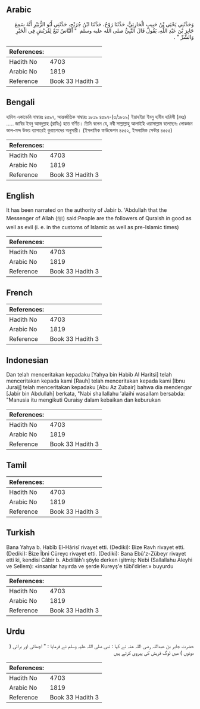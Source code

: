 ## Arabic


<div dir="rtl" lang="ar" style={{fontSize:'larger',backgroundColor:'#f8f9fa',padding:20}}>
وَحَدَّثَنِي يَحْيَى بْنُ حَبِيبٍ الْحَارِثِيُّ، حَدَّثَنَا رَوْحٌ، حَدَّثَنَا ابْنُ جُرَيْجٍ، حَدَّثَنِي أَبُو الزُّبَيْرِ أَنَّهُ سَمِعَ جَابِرَ بْنَ عَبْدِ اللَّهِ، يَقُولُ قَالَ النَّبِيُّ صلى الله عليه وسلم ‏ "‏ النَّاسُ تَبَعٌ لِقُرَيْشٍ فِي الْخَيْرِ وَالشَّرِّ ‏"‏ ‏.‏
</div>
<div style={{backgroundColor:'#f8f9fa',padding:20, marginBottom: 10}}><table> <thead> <tr> <th>References:</th> <th></th> </tr> </thead> <tbody><tr><td>Hadith No</td><td>4703</td></tr><tr><td>Arabic No</td><td>1819</td></tr><tr><td>Reference</td><td>Book 33 Hadith 3</td></tr></tbody></table></div>

## Bengali


<div dir="ltr" lang="bn" style={{fontSize:'larger',backgroundColor:'#f8f9fa',padding:20}}>
হাদিস একাডেমি নাম্বারঃ ৪৫৯৭, আন্তর্জাতিক নাম্বারঃ ১৮১৯ ৪৫৯৭-(৩/১৮১৯) ইয়াহইয়া ইবনু হাবীব হারিসী (রহঃ) ..... জাবির ইবনু আবদুল্লাহ (রাযিঃ) হতে বর্ণিত। তিনি বলেন যে, নবী সাল্লাল্লাহু আলাইহি ওয়াসাল্লাম বলেছেনঃ লোকজন ভাল-মন্দ উভয় ব্যাপারেই কুরায়শদের অনুসারী। (ইসলামিক ফাউন্ডেশন ৪৫৫২, ইসলামিক সেন্টার ৪৫৫৫)
</div>
<div style={{backgroundColor:'#f8f9fa',padding:20, marginBottom: 10}}><table> <thead> <tr> <th>References:</th> <th></th> </tr> </thead> <tbody><tr><td>Hadith No</td><td>4703</td></tr><tr><td>Arabic No</td><td>1819</td></tr><tr><td>Reference</td><td>Book 33 Hadith 3</td></tr></tbody></table></div>

## English


<div dir="ltr" lang="en" style={{fontSize:'larger',backgroundColor:'#f8f9fa',padding:20}}>
It has been narrated on the authority of Jabir b. 'Abdullah that the Messenger of Allah (ﷺ) said:People are the followers of Quraish in good as well as evil (i. e. in the customs of Islamic as well as pre-Islamic times)
</div>
<div style={{backgroundColor:'#f8f9fa',padding:20, marginBottom: 10}}><table> <thead> <tr> <th>References:</th> <th></th> </tr> </thead> <tbody><tr><td>Hadith No</td><td>4703</td></tr><tr><td>Arabic No</td><td>1819</td></tr><tr><td>Reference</td><td>Book 33 Hadith 3</td></tr></tbody></table></div>

## French


<div dir="ltr" lang="fr" style={{fontSize:'larger',backgroundColor:'#f8f9fa',padding:20}}>

</div>
<div style={{backgroundColor:'#f8f9fa',padding:20, marginBottom: 10}}><table> <thead> <tr> <th>References:</th> <th></th> </tr> </thead> <tbody><tr><td>Hadith No</td><td>4703</td></tr><tr><td>Arabic No</td><td>1819</td></tr><tr><td>Reference</td><td>Book 33 Hadith 3</td></tr></tbody></table></div>

## Indonesian


<div dir="ltr" lang="id" style={{fontSize:'larger',backgroundColor:'#f8f9fa',padding:20}}>
Dan telah menceritakan kepadaku [Yahya bin Habib Al Haritsi] telah menceritakan kepada kami [Rauh] telah menceritakan kepada kami [Ibnu Juraij] telah menceritakan kepadaku [Abu Az Zubair] bahwa dia mendengar [Jabir bin Abdullah] berkata, "Nabi shallallahu 'alaihi wasallam bersabda: "Manusia itu mengikuti Quraisy dalam kebaikan dan keburukan
</div>
<div style={{backgroundColor:'#f8f9fa',padding:20, marginBottom: 10}}><table> <thead> <tr> <th>References:</th> <th></th> </tr> </thead> <tbody><tr><td>Hadith No</td><td>4703</td></tr><tr><td>Arabic No</td><td>1819</td></tr><tr><td>Reference</td><td>Book 33 Hadith 3</td></tr></tbody></table></div>

## Tamil


<div dir="ltr" lang="ta" style={{fontSize:'larger',backgroundColor:'#f8f9fa',padding:20}}>

</div>
<div style={{backgroundColor:'#f8f9fa',padding:20, marginBottom: 10}}><table> <thead> <tr> <th>References:</th> <th></th> </tr> </thead> <tbody><tr><td>Hadith No</td><td>4703</td></tr><tr><td>Arabic No</td><td>1819</td></tr><tr><td>Reference</td><td>Book 33 Hadith 3</td></tr></tbody></table></div>

## Turkish


<div dir="ltr" lang="tr" style={{fontSize:'larger',backgroundColor:'#f8f9fa',padding:20}}>
Bana Yahya b. Habîb El-Hârisî rivayet etti. (Dediki): Bize Ravh rivayet etti. (Dediki): Bize İbni Cüreyc rivayet etti. (Dediki): Bana Ebû'z-Zübeyr rivayet etti ki, kendisi Câbir b. Abdillâh'ı şöyle derken işitmiş: Nebi (Sallallahu Aleyhi ve Sellem): «insanlar hayırda ve şerde Kureyş'e tûbi'dirler.» buyurdu
</div>
<div style={{backgroundColor:'#f8f9fa',padding:20, marginBottom: 10}}><table> <thead> <tr> <th>References:</th> <th></th> </tr> </thead> <tbody><tr><td>Hadith No</td><td>4703</td></tr><tr><td>Arabic No</td><td>1819</td></tr><tr><td>Reference</td><td>Book 33 Hadith 3</td></tr></tbody></table></div>

## Urdu


<div dir="rtl" lang="ur" style={{fontSize:'larger',backgroundColor:'#f8f9fa',padding:20}}>
حضرت جابر بن عبداللہ رضی اللہ عنہ نے کہا : نبی صلی اللہ علیہ وسلم نے فرمایا : " اچھائی اور برائی ( دونوں ) میں لوگ قریش کی پیروی کرتے ہیں
</div>
<div style={{backgroundColor:'#f8f9fa',padding:20, marginBottom: 10}}><table> <thead> <tr> <th>References:</th> <th></th> </tr> </thead> <tbody><tr><td>Hadith No</td><td>4703</td></tr><tr><td>Arabic No</td><td>1819</td></tr><tr><td>Reference</td><td>Book 33 Hadith 3</td></tr></tbody></table></div>
